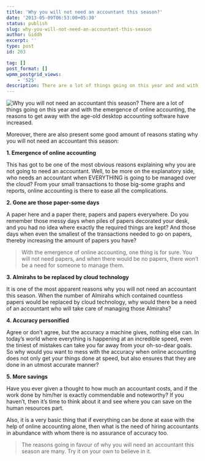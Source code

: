 ```yaml
---
title: 'Why you will not need an accountant this season?'
date: '2013-05-09T06:53:00+05:30'
status: publish
slug: why-you-will-not-need-an-accountant-this-season
author: Giddh
excerpt: ''
type: post
id: 203

tag: []
post_format: []
wpmm_postgrid_views:
    - '525'
description: There are a lot of things going on this year and and with the emergence of online accounting, the reasons to get away with the age-old desktop accounting software have
---
```

<img class="wp-block-image size-large" src = "../../img/blog/0*HFRL-9d3OFzA5h6t.webp" alt="Why you will not need an accountant this season?" />
There are a lot of things going on this year and with the emergence of online accounting, the reasons to get away with the age-old desktop accounting software have increased.

Moreover, there are also present some good amount of reasons stating why you will not need an accountant this season:

**1. Emergence of online accounting**

This has got to be one of the most obvious reasons explaining why you are not going to need an accountant. Well, to be more on the explanatory side, who needs an accountant when EVERYTHING is going to be managed over the cloud? From your small transactions to those big-some graphs and reports, online accounting is there to ease all the complications.

**2. Gone are those paper-some days**

A paper here and a paper there, papers and papers everywhere. Do you remember those messy days when piles of papers decorated your desk, and you had no idea where exactly the required things are kept? And those days when even the smallest of the transactions needed to go on papers, thereby increasing the amount of papers you have?

> With the emergence of online accounting, one thing is for sure. You will not need papers, and when there would be no papers, there won’t be a need for someone to manage them.

**3. Almirahs to be replaced by cloud technology**

It is one of the most apparent reasons why you will not need an accountant this season. When the number of Almirahs which contained countless papers would be replaced by cloud technology, why would there be a need of an accountant who will take care of managing those Almirahs?

**4. Accuracy personified**

Agree or don’t agree, but the accuracy a machine gives, nothing else can. In today’s world where everything is happening at an incredible speed, even the tiniest of mistakes can take you far away from your oh-so-dear goals. So why would you want to mess with the accuracy when online accounting does not only get your things done at speed, but also ensures that they are done in an utmost accurate manner?

**5. More savings**

Have you ever given a thought to how much an accountant costs, and if the work done by him/her is exactly commendable and noteworthy? If you haven’t, then it’s time to think about it and see where you can save on the human resources part.

Also, it is a very basic thing that if everything can be done at ease with the help of online accounting alone, then what is the need of hiring accountants in abundance with whom there is no assurance of accuracy too.

> The reasons going in favour of why you will need an accountant this season are many. Try it on your own to believe in it.